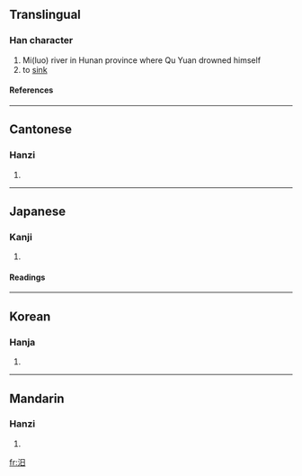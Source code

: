 ==Translingual==
===Han character===
{{Han char|rn=85|rad=水|as=04|sn=7|four=3610<sub>0</sub>|canj=水日 (EA)}}
# Mi(luo) river in Hunan province where Qu Yuan drowned himself
# to [[sink]]
====References====
{{Han ref|kx=0607.090|dkj=17152|dj=1000.100|hdz=31564.020|uh=6C68|ud=27752|bh=A851|bd=43089}}

----
==Cantonese==
===Hanzi===
{{yue-hanzi|jyut=|y=mik6}}
# {{defn|Cantonese}}

----
==Japanese==
===Kanji===
{{ja-kanji|grade=|rs=水04}}
# {{defn|Japanese}} 
====Readings====
{{ja-readings|on=[[べき]] (beki), [[こつ]] (kotsu)|kun=[[しずむ]] (shizumu)}}

----
==Korean==
===Hanja===
{{ko-hanja|hangeul=[[멱]], [[골]]|eumhun=|rv=myeok, gol|mr=myŏk, kol|y=myek, kol}}
# {{defn|Korean}}

----
==Mandarin==
===Hanzi===
{{cmn-hanzi|pin=[[mì]] ([[mi4]])|wg=mi<sup>4</sup>}}
# {{defn|Mandarin}}

[[fr:汨]]